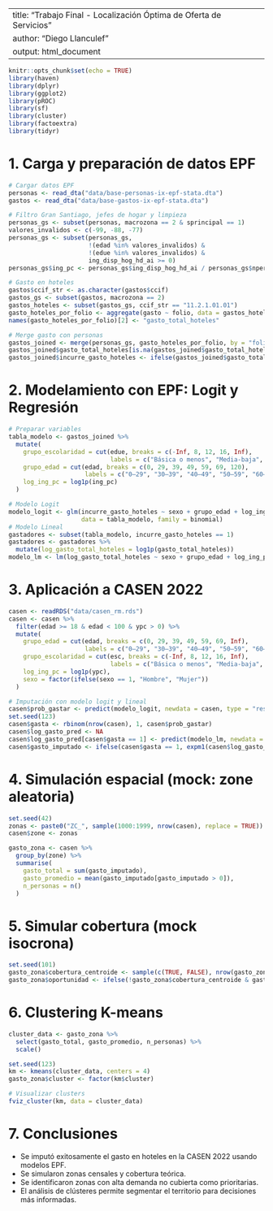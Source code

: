 
---
title: "Trabajo Final - Localización Óptima de Oferta de Servicios"
author: "Diego Llanculef"
output: html_document
---

```r
knitr::opts_chunk$set(echo = TRUE)
library(haven)
library(dplyr)
library(ggplot2)
library(pROC)
library(sf)
library(cluster)
library(factoextra)
library(tidyr)
```

# 1. Carga y preparación de datos EPF

```r
# Cargar datos EPF
personas <- read_dta("data/base-personas-ix-epf-stata.dta")
gastos <- read_dta("data/base-gastos-ix-epf-stata.dta")

# Filtro Gran Santiago, jefes de hogar y limpieza
personas_gs <- subset(personas, macrozona == 2 & sprincipal == 1)
valores_invalidos <- c(-99, -88, -77)
personas_gs <- subset(personas_gs,
                      !(edad %in% valores_invalidos) &
                      !(edue %in% valores_invalidos) &
                      ing_disp_hog_hd_ai >= 0)
personas_gs$ing_pc <- personas_gs$ing_disp_hog_hd_ai / personas_gs$npersonas

# Gasto en hoteles
gastos$ccif_str <- as.character(gastos$ccif)
gastos_gs <- subset(gastos, macrozona == 2)
gastos_hoteles <- subset(gastos_gs, ccif_str == "11.2.1.01.01")
gasto_hoteles_por_folio <- aggregate(gasto ~ folio, data = gastos_hoteles, sum)
names(gasto_hoteles_por_folio)[2] <- "gasto_total_hoteles"

# Merge gasto con personas
gastos_joined <- merge(personas_gs, gasto_hoteles_por_folio, by = "folio", all.x = TRUE)
gastos_joined$gasto_total_hoteles[is.na(gastos_joined$gasto_total_hoteles)] <- 0
gastos_joined$incurre_gasto_hoteles <- ifelse(gastos_joined$gasto_total_hoteles > 0, 1, 0)
```

# 2. Modelamiento con EPF: Logit y Regresión

```r
# Preparar variables
tabla_modelo <- gastos_joined %>%
  mutate(
    grupo_escolaridad = cut(edue, breaks = c(-Inf, 8, 12, 16, Inf),
                            labels = c("Básica o menos", "Media-baja", "Media-alta", "Alta")),
    grupo_edad = cut(edad, breaks = c(0, 29, 39, 49, 59, 69, 120),
                     labels = c("0–29", "30–39", "40–49", "50–59", "60–69", "70+")),
    log_ing_pc = log1p(ing_pc)
  )

# Modelo Logit
modelo_logit <- glm(incurre_gasto_hoteles ~ sexo + grupo_edad + log_ing_pc + grupo_escolaridad,
                    data = tabla_modelo, family = binomial)
# Modelo Lineal
gastadores <- subset(tabla_modelo, incurre_gasto_hoteles == 1)
gastadores <- gastadores %>%
  mutate(log_gasto_total_hoteles = log1p(gasto_total_hoteles))
modelo_lm <- lm(log_gasto_total_hoteles ~ sexo + grupo_edad + log_ing_pc + grupo_escolaridad, data = gastadores)
```

# 3. Aplicación a CASEN 2022

```r
casen <- readRDS("data/casen_rm.rds")
casen <- casen %>%
  filter(edad >= 18 & edad < 100 & ypc > 0) %>%
  mutate(
    grupo_edad = cut(edad, breaks = c(0, 29, 39, 49, 59, 69, Inf),
                     labels = c("0–29", "30–39", "40–49", "50–59", "60–69", "70+")),
    grupo_escolaridad = cut(esc, breaks = c(-Inf, 8, 12, 16, Inf),
                            labels = c("Básica o menos", "Media-baja", "Media-alta", "Alta")),
    log_ing_pc = log1p(ypc),
    sexo = factor(ifelse(sexo == 1, "Hombre", "Mujer"))
  )

# Imputación con modelo logit y lineal
casen$prob_gastar <- predict(modelo_logit, newdata = casen, type = "response")
set.seed(123)
casen$gasta <- rbinom(nrow(casen), 1, casen$prob_gastar)
casen$log_gasto_pred <- NA
casen$log_gasto_pred[casen$gasta == 1] <- predict(modelo_lm, newdata = casen[casen$gasta == 1, ])
casen$gasto_imputado <- ifelse(casen$gasta == 1, expm1(casen$log_gasto_pred), 0)
```

# 4. Simulación espacial (mock: zone aleatoria)

```r
set.seed(42)
zonas <- paste0("ZC_", sample(1000:1999, nrow(casen), replace = TRUE))
casen$zone <- zonas

gasto_zona <- casen %>%
  group_by(zone) %>%
  summarise(
    gasto_total = sum(gasto_imputado),
    gasto_promedio = mean(gasto_imputado[gasto_imputado > 0]),
    n_personas = n()
  )
```

# 5. Simular cobertura (mock isocrona)

```r
set.seed(101)
gasto_zona$cobertura_centroide <- sample(c(TRUE, FALSE), nrow(gasto_zona), replace = TRUE, prob = c(0.7, 0.3))
gasto_zona$oportunidad <- ifelse(!gasto_zona$cobertura_centroide & gasto_zona$gasto_total > quantile(gasto_zona$gasto_total, 0.75), "Alta", "Baja")
```

# 6. Clustering K-means

```r
cluster_data <- gasto_zona %>%
  select(gasto_total, gasto_promedio, n_personas) %>%
  scale()

set.seed(123)
km <- kmeans(cluster_data, centers = 4)
gasto_zona$cluster <- factor(km$cluster)

# Visualizar clusters
fviz_cluster(km, data = cluster_data)
```

# 7. Conclusiones

- Se imputó exitosamente el gasto en hoteles en la CASEN 2022 usando modelos EPF.
- Se simularon zonas censales y cobertura teórica.
- Se identificaron zonas con alta demanda no cubierta como prioritarias.
- El análisis de clústeres permite segmentar el territorio para decisiones más informadas.

